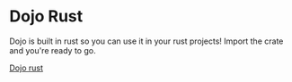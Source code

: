 # Dojo Rust

Dojo is built in rust so you can use it in your rust projects! Import the crate and you're ready to go.

[Dojo rust](https://github.com/dojoengine/dojo)
